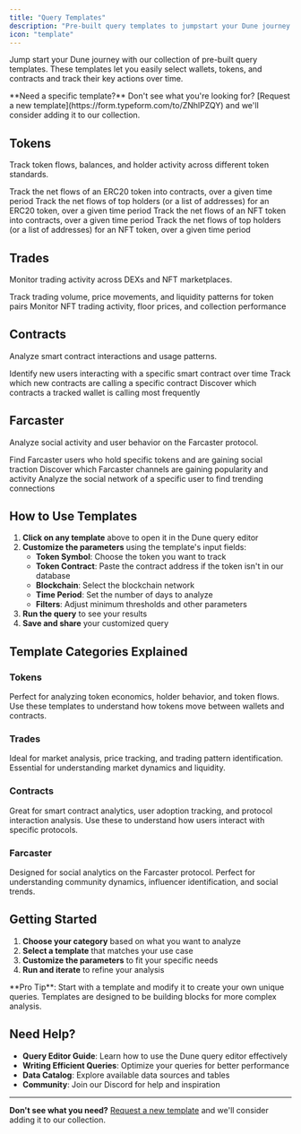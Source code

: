 ```yaml
---
title: "Query Templates"
description: "Pre-built query templates to jumpstart your Dune journey with common blockchain analytics patterns"
icon: "template"
---
```


Jump start your Dune journey with our collection of pre-built query templates. These templates let you easily select wallets, tokens, and contracts and track their key actions over time.

<Note>
**Need a specific template?** Don't see what you're looking for? [Request a new template](https://form.typeform.com/to/ZNhlPZQY) and we'll consider adding it to our collection.
</Note>

## Tokens

Track token flows, balances, and holder activity across different token standards.

<CardGroup cols={2}>
  <Card title="Contract Balance and Flow Monitoring - ERC20 Token" icon="coins" href="https://dune.com/queries/5823843">
    Track the net flows of an ERC20 token into contracts, over a given time period
  </Card>
  <Card title="Wallet Balance and Flow Monitoring - ERC20 Token" icon="wallet" href="https://dune.com/queries/5823857">
    Track the net flows of top holders (or a list of addresses) for an ERC20 token, over a given time period
  </Card>
  <Card title="Contract Balance and Flow Monitoring - NFT Token (721/1155)" icon="image" href="https://dune.com/queries/5823861">
    Track the net flows of an NFT token into contracts, over a given time period
  </Card>
  <Card title="Wallet Balance and Flow Monitoring - NFT Token (721/1155)" icon="user" href="https://dune.com/queries/5833534">
    Track the net flows of top holders (or a list of addresses) for an NFT token, over a given time period
  </Card>
</CardGroup>

## Trades

Monitor trading activity across DEXs and NFT marketplaces.

<CardGroup cols={2}>
  <Card title="DEX Trade Monitoring" icon="chart-line" href="https://dune.com/queries/5833536">
    Track trading volume, price movements, and liquidity patterns for token pairs
  </Card>
  <Card title="NFT Trade Monitoring" icon="image" href="https://dune.com/queries/5833538">
    Monitor NFT trading activity, floor prices, and collection performance
  </Card>
</CardGroup>

## Contracts

Analyze smart contract interactions and usage patterns.

<CardGroup cols={2}>
  <Card title="New Wallets Calling a Contract" icon="user-plus" href="https://dune.com/queries/5833540">
    Identify new users interacting with a specific smart contract over time
  </Card>
  <Card title="New Contracts Calling Another Contract" icon="code" href="https://dune.com/queries/5833541">
    Track which new contracts are calling a specific contract
  </Card>
  <Card title="Trending Contracts Called by Tracked Wallet" icon="chart-line" href="https://dune.com/queries/5833544">
    Discover which contracts a tracked wallet is calling most frequently
  </Card>
</CardGroup>

## Farcaster

Analyze social activity and user behavior on the Farcaster protocol.

<CardGroup cols={2}>
  <Card title="Identify trending users who hold a token" icon="users" href="https://dune.com/queries/5833549">
    Find Farcaster users who hold specific tokens and are gaining social traction
  </Card>
  <Card title="Identify trending channels" icon="hashtag" href="https://dune.com/queries/5833553">
    Discover which Farcaster channels are gaining popularity and activity
  </Card>
  <Card title="Track trending users someone has interacted with" icon="users" href="https://dune.com/queries/5833555">
    Analyze the social network of a specific user to find trending connections
  </Card>
</CardGroup>

## How to Use Templates

1. **Click on any template** above to open it in the Dune query editor
2. **Customize the parameters** using the template's input fields:
   - **Token Symbol**: Choose the token you want to track
   - **Token Contract**: Paste the contract address if the token isn't in our database
   - **Blockchain**: Select the blockchain network
   - **Time Period**: Set the number of days to analyze
   - **Filters**: Adjust minimum thresholds and other parameters
3. **Run the query** to see your results
4. **Save and share** your customized query

## Template Categories Explained

### **Tokens**
Perfect for analyzing token economics, holder behavior, and token flows. Use these templates to understand how tokens move between wallets and contracts.

### **Trades** 
Ideal for market analysis, price tracking, and trading pattern identification. Essential for understanding market dynamics and liquidity.

### **Contracts**
Great for smart contract analytics, user adoption tracking, and protocol interaction analysis. Use these to understand how users interact with specific protocols.

### **Farcaster**
Designed for social analytics on the Farcaster protocol. Perfect for understanding community dynamics, influencer identification, and social trends.

## Getting Started

1. **Choose your category** based on what you want to analyze
2. **Select a template** that matches your use case
3. **Customize the parameters** to fit your specific needs
4. **Run and iterate** to refine your analysis

<Info>
**Pro Tip**: Start with a template and modify it to create your own unique queries. Templates are designed to be building blocks for more complex analysis.
</Info>

## Need Help?

- **Query Editor Guide**: Learn how to use the Dune query editor effectively
- **Writing Efficient Queries**: Optimize your queries for better performance
- **Data Catalog**: Explore available data sources and tables
- **Community**: Join our Discord for help and inspiration

---

**Don't see what you need?** [Request a new template](https://form.typeform.com/to/ZNhlPZQY) and we'll consider adding it to our collection.
